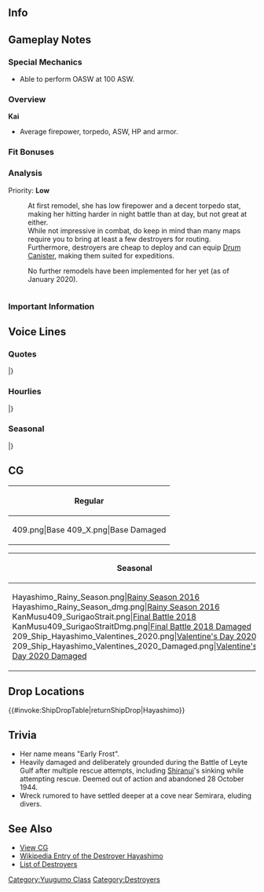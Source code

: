 ==Info==
{{KanmusuInfo|ID=209}}
{{KanmusuInfo|ID=209a}}

==Gameplay Notes==
===Special Mechanics===
* Able to perform OASW at 100 ASW.

===Overview===
'''Kai'''
* Average firepower, torpedo, ASW, HP and armor.  

===Fit Bonuses===
{{:{{BASEPAGENAME}}/Equipment Bonuses}}
{{clear}}

===Analysis===
Priority: '''Low'''

:At first remodel, she has low firepower and a decent torpedo stat, making her hitting harder in night battle than at day, but not great at either.
:While not impressive in combat, do keep in mind than many maps require you to bring at least a few destroyers for routing.
:Furthermore, destroyers are cheap to deploy and can equip [[Drum Canister]], making them suited for expeditions.

:No further remodels have been implemented for her yet (as of January 2020).
:<small style="color: white">I married this one.</small>

===Important Information===

==Voice Lines==
===Quotes===
{{ShipquoteHeader}}
{{ShipquoteKai
|scenario = Introduction
|origin = また…来てしまったのね、この海に。夕雲型駆逐艦、早霜…着任しました。
|translation = I've... come to these seas again. Yuugumo-class destroyer, Hayashimo... reporting for duty.
|audio = Hayashimo-Introduction.ogg
}}
{{ShipquoteKai
|scenario = Library
|origin = 夕雲型駆逐艦、その十七番目、早霜です。
舞鶴海軍工廠生まれ。だいぶ押し迫った頃に生まれました。
レイテ沖海戦にリンガ泊地から出撃して…色々な光景を見ました。
|translation = I'm the 17th ship of the Yuugumo-class destroyers, Hayashimo.
I was born at the Maizuru Naval Yards, during troubled times.<ref>She was commissoned in 1944 near the end of the war.</ref>
I sortied to the Battle of Leyte Gulf from Lingga Harbour... and saw many things.<ref>During the [https://en.wikipedia.org/wiki/Battle_of_Leyte_Gulf Battle of Leyte Gulf], Hayashimo witnessed the sinking of a few ships.</ref>
|audio = Hayashimo-Library.ogg
}}
{{ShipquoteKai
|scenario = Secretary 1
|origin = ごめんなさいね。行きましょうか。
|translation = Sorry. Shall we go?
|audio = Hayashimo-Secretary_1.ogg
}}
{{ShipquoteKai
|scenario = Secretary 2
|origin = ふっ…うん。この景色変わらないわね
|translation = Fu... yup. This scenery doesn't change huh.
|audio = Hayashimo-Secretary_2.ogg
}}
{{ShipquoteKai
|scenario = Secretary 3
|origin = 司令官？構ってくれるなんて優しいのね
|translation = Commander? You're really kind to care about me.
|audio = Hayashimo-Secretary_3.ogg
}}
{{ShipquoteKai
|scenario = Secretary Idle
|origin = 私はこうして…いつも見てるだけ。見ています…いつでも…いつまでも。
|translation = I'm always here... just watching. Always... watching... forever.
|audio = Hayashimo-Idle.ogg
}}
{{ShipquoteKai
|scenario = Secretary (Married)
|origin = 司令官。あなたも少し、働き過ぎだと思う。あの…たまには、いっしょに…うっ…いえ…うぅ
|translation = I think you've been working a bit too hard, Commander. Umm... Sometimes together we should... Uh... Nothing... Uhh...
|audio = Hayashimo-Wedding_Line.ogg
}}
{{ShipquoteKai
|scenario = Wedding
|origin = 司令官に出会えて．．．私．．．よかったと思っている。だから、このままで充分．．．え?これを．．．本気で?。私．．．変われるかしら?
|translation = I'm glad... I... was able to meet you, Commander. That's why, this is enough... Eh? This... For real? I... wonder if I can change?
|audio = Hayashimo-Wedding.ogg
}}
{{ShipquoteKai
|scenario = Player's Score
|origin = 司令官、データを見る？そう…
|translation = You want to see the data, Commander? I see...
|audio = Hayashimo-Looking_At_Scores.ogg
}}
{{ShipquoteKai
|scenario = Joining the Fleet
|origin = 早霜、抜錨します
|translation = Hayashimo, setting sail.
|audio = Hayashimo-Joining_A_Fleet.ogg
}}
{{ShipquoteKai
|scenario = Equipment 1
|origin = 強く…強くなれば変わるの？
|translation = Can... can I change if I get stronger?
|audio = Hayashimo-Equipment_1.ogg
}}
{{ShipquoteKai
|scenario = Equipment 2
|origin = 那智さんの水偵…いいなあ
|translation = Nachi-san's recon seaplanes... are nice.<ref>Nachi's seaplanes were the ones to recieve the report on the final hours of Shiranui, Fujinami and Hayashimo at the Battle of Leyte Gulf.</ref>
|audio = Hayashimo-Equipment_2.ogg
}}
{{ShipquoteKai
|scenario = Equipment 3
|origin = 見ています
|translation = I see it.
|audio = Hayashimo-Equipment_3.ogg
}}
{{ShipquoteKai
|scenario = Supply
|origin = ありがとうございます。お礼を
|translation = Thank you. I'm grateful.
|audio = Hayashimo-Supply.ogg
}}
{{ShipquoteKai
|scenario = Docking (Minor Damage)
|origin = ふふっ、心配性なのね
|translation = Fufu, you worry too much huh.
|audio = Hayashimo-Docking_Minor.ogg
}}
{{ShipquoteKai
|scenario = Docking (Major Damage)
|origin = しくじってしまったわ。ごめんなさいね
|translation = I messed up. I'm sorry.
|audio = Hayashimo-Docking_Major.ogg
}}
{{ShipquoteKai
|scenario = Construction
|origin = 戦力は必要ね…また…増えたわ。
|translation = More forces are important... It's increased... again.
|audio = Hayashimo-Construction.ogg
}}
{{ShipquoteKai
|scenario = Returning from Sortie
|origin = 艦隊が戻ったわ。ふっ…ふふふ。戻りました。
|translation = The fleet has returned. Whew... Fufufu. They're back.
|audio = Hayashimo-Returning_From_Sortie.ogg
}}
{{ShipquoteKai
|scenario = Starting a Sortie
|origin = 捷一号作戦？何だ違うのか
|translation = Operation Sho-go 1? Oh, it's not it.<ref>Referring to one of the four [https://ja.wikipedia.org/wiki/%E6%8D%B7%E5%8F%B7%E4%BD%9C%E6%88%A6 Operation Sho-go] plans prepared after the IJN lost the battle of Marinaras. Sho 1 was the plan for the Battle of Leyte Gulf.</ref>
|audio = Hayashimo-Starting_A_Sortie.ogg
}}
{{ShipquoteKai
|scenario = Starting a Battle
|origin = 私とやる気なの？いいわ、お相手します。
|translation = You want to have a go at me? Fine, I'll be your opponent.
|audio = Hayashimo-Battle_Start.ogg
}}
{{ShipquoteKai
|scenario = Attack
|origin = ふんっ…馬鹿みたい
|translation = Humph... What an idiot.
|audio = Hayashimo-Attack.ogg
}}
{{ShipquoteKai
|scenario = Night Battle Attack 
|origin = しつこいわね…。
|translation = How persitent...
|audio = Hayashimo-Night_Attack.ogg
}}
{{ShipquoteKai
|scenario = Night Battle
|origin = 夜か…ふふっ、突っ込んでみる？
|translation = Night huh... Fufu, let's charge in?
|audio = Hayashimo-Night_Battle.ogg
}}
{{ShipquoteKai
|scenario = MVP
|origin = こんな私に祝福をくれるというの？司令官、いい人なのね。ふふ…うふふふ
|translation = You're giving someone like me your blessing? You're a good person, Commander. Fufu... Ufufufu.
|audio = Hayashimo-MVP.ogg
}}
{{ShipquoteKai
|scenario = Minor Damage 1
|origin = あぁ！？艦首が！
|translation = Aah!? My bow!<ref>Her bow was blown off after bomb hits to her bow during the Battle of Leyte Gulf. To save her from sinking, she was beached on a sand bar near [https://en.wikipedia.org/wiki/Caluya,_Antique Semirara Island].</ref>
|audio = Hayashimo-Minor_Damage_1.ogg
}}
{{ShipquoteKai
|scenario = Minor Damage 2
|origin = 痛っ…なに…今度は煙突なの
|translation = That hurts... What... My chimney this time?<ref>Her 2nd chimney was also blown off in the Battle of Leyte Gulf from hits to her middle.</ref>
|audio = Hayashimo-Minor_Damage_2.ogg
}}
{{ShipquoteKai
|scenario = Major Damage
|origin = これじゃどうしようもないわね。どこかにいい浅瀬は無いかしら
|translation = There's nothing I can do about this. I wonder if there's a nice sand bar nearby.<ref>She was beached [https://encrypted.google.com/maps/place/12%C2%B004'05.3%22N+121%C2%B022'08.8%22E/@12.068139,121.369111,667m/data=!3m1!1e3!4m5!3m4!1s0x0:0x0!8m2!3d12.068139!4d121.369111 here].</ref>
|audio = Hayashimo-Major_Damage.ogg
}}
{{ShipquoteKai
|scenario = Sunk
|origin = 目の前で…みんなが…どうしたら。待って…待って…私も逝くわ。
|translation = Right before my eyes... everyone is... what do I do? Wait... wait... I'm coming too.<ref>Referring to her witnessing the sinking of Shiranui and Fujinami.</ref>
|audio = Hayashimo-Sunk.ogg
}}
|} <references/>

{{clear}}

===Hourlies===
{{ShipquoteHeader | type = hourly}}
{{ShipquoteKai
|scenario = 00:00 
|origin = マルマルマルマル。0時です
|translation = 0000. It's 12am.
|audio = HayashimoKai-Hourly_0000.ogg
}}
{{ShipquoteKai
|scenario = 01:00 
|origin = マルヒトマルマル。静かですね
|translation = 0100. It's quiet huh.
|audio = HayashimoKai-Hourly_0100.ogg
}}
{{ShipquoteKai
|scenario = 02:00 
|origin = マルフタマルマル。夜には夜の楽しみがあります。薄めに作っておきました
|translation = 0200. We should have the appropriate entertainment at night. I'll go get something weak.<ref>Weak as in alcohol.</ref>
|audio = HayashimoKai-Hourly_0200.ogg
}}
{{ShipquoteKai
|scenario = 03:00 
|origin = マルサンマルマル。司令官、徹夜は体に障るわ。少し休んで
|translation = 0300. Pulling an all nighter is bad for your health, Commander. Rest a bit.
|audio = HayashimoKai-Hourly_0300.ogg
}}
{{ShipquoteKai
|scenario = 04:00 
|origin = マルヨンマルマル。朝の青さ。嫌いじゃないわ。少し肌寒いけれど
|translation = 0400. The blue morning sky. I don't dislike it. It's a bit chilly though.
|audio = HayashimoKai-Hourly_0400.ogg
}}
{{ShipquoteKai
|scenario = 05:00 
|origin = マルゴーマルマル。ごめんなさい。私の手、冷たかったですか
|translation = 0500. Sorry. Is my hand cold?
|audio = HayashimoKai-Hourly_0500.ogg
}}
{{ShipquoteKai
|scenario = 06:00 
|origin = マルロクマルマル。総員起こし、かけましょう
|translation = 0600. I'll go assemble everyone.
|audio = HayashimoKai-Hourly_0600.ogg
}}
{{ShipquoteKai
|scenario = 07:00 
|origin = マルナナマルマル。朝の総点検、終わり… 朝ごはんは間宮さん… 行きましょう
|translation = 0700. The morning inspection is over... Let's go to Mamiya's... for breakfast.
|audio = HayashimoKai-Hourly_0700.ogg
}}
{{ShipquoteKai
|scenario = 08:00 
|origin = マルハチマルマル。司令官、今日の任務表です。まずよく見ましょうね
|translation = 0800. Here is today's mission list, Commander. Look over it carefully first OK.
|audio = HayashimoKai-Hourly_0800.ogg
}}
{{ShipquoteKai
|scenario = 09:00 
|origin = マルキューマルマル。可能な艦隊はすべて遠征に出ました。残りはどうしますか？
|translation = 0900. All deployable fleets are off on expeditions. What should we do with those still here?
|audio = HayashimoKai-Hourly_0900.ogg
}}
{{ShipquoteKai
|scenario = 10:00 
|origin = ヒトマルマルマル。あぁ…不知火さん。どうしたの？何か私たちに御用ですか？
|translation = 1000. Ah... Shiranui-san. What's wrong? Can we do anything for you? 
|audio = HayashimoKai-Hourly_1000.ogg
}}
{{ShipquoteKai
|scenario = 11:00 
|origin = ヒトヒトマルマル。司令官、お昼は私が舞鶴仕込みの肉じゃが…作りますね。フフッ…
|translation = 1100. I'll make the stew I learned in Maizuru for lunch... OK, Commander? Fufu~...<ref>Nikujaga (肉じゃが) is literally meat and potato stew.</ref>
|audio = HayashimoKai-Hourly_1100.ogg
}}
{{ShipquoteKai
|scenario = 12:00 
|origin = ヒトフタマルマル。肉じゃが…どうだったでしょう？　おかわり…ありますから
|translation = 1200. How... was the stew? There's enough... for seconds.
|audio = HayashimoKai-Hourly_1200.ogg
}}
{{ShipquoteKai
|scenario = 13:00 
|origin = ヒトサンマルマル。美味しかったっ…て… そんな…私…困ります
|translation = 1300. "That was... delicious"... if you say that... I'll... be embarrassed.
|audio = HayashimoKai-Hourly_1300.ogg
}}
{{ShipquoteKai
|scenario = 14:00 
|origin = ヒトヨンマルマル。司令官、私…何か勘違いを。ああ、そうですか。なら別に
|translation = 1400. Was I... misunderstanding something, Commander? Ah, is that so. That's fine then.
|audio = HayashimoKai-Hourly_1400.ogg
}}
{{ShipquoteKai
|scenario = 15:00 
|origin = ヒトゴーマルマル。おやつの時間…ですか。キャラメル…私、嫌いじゃないです
|translation = 1500. It's snack time... huh. I don't... dislike caramel.<ref>Specifically referring to [https://en.wikipedia.org/wiki/Toffee toffee].</ref>
|audio = HayashimoKai-Hourly_1500.ogg
}}
{{ShipquoteKai
|scenario = 16:00 
|origin = ヒトロクマルマル。キャラメルは美味しいですね。巻雲姉さん…食べ過ぎです
|translation = 1600. The caramel was delicious. Makigumo nee-san... you ate too much.
|audio = HayashimoKai-Hourly_1600.ogg
}}
{{ShipquoteKai
|scenario = 17:00 
|origin = ヒトナナマルマル。司令官、負け戦というものは嫌なものですね。二度と…
|translation = 1700. S losing battle is a terrible thing isn't it, Commander? Never again...
|audio = HayashimoKai-Hourly_1700.ogg
}}
{{ShipquoteKai
|scenario = 18:00 
|origin = ヒトハチマルマル。お夕食も私がお作りしましょう。侮れませんよ…カレーです
|translation = 1800. I'll make dinner too. It's not something you look down on... It's curry.
|audio = HayashimoKai-Hourly_1800.ogg
}}
{{ShipquoteKai
|scenario = 19:00 
|origin = ヒトキューマルマル。私のカレーは南の島でとれたココナツ入りなのです。フフ…
|translation = 1900. I put some young coconuts from the southern islands in my curry. Fufu...
|audio = HayashimoKai-Hourly_1900.ogg
}}
{{ShipquoteKai
|scenario = 20:00 
|origin = フタマルマルマル。艦娘の数だけカレーがありますからね。召し上がれ
|translation = 2000. There's enough curry for everyone. Eat up.
|audio = HayashimoKai-Hourly_2000.ogg
}}
{{ShipquoteKai
|scenario = 21:00 
|origin = フタヒトマルマル。司令官、いかがでしたか？早霜のカレーは。フフ…フフフフ…
|translation = 2100. How was it, Commander? My curry. Fufu... Fufufu...
|audio = HayashimoKai-Hourly_2100.ogg
}}
{{ShipquoteKai
|scenario = 22:00 
|origin = フタフタマルマル。ああ那智さんが達磨持ってきました。おやりになるのですか？
|translation = 2200. Ah, Nachi-san brought a bottle of whiskey. Do you want some?<ref>達磨 'daruma' is a round painted good luck doll, but in this case is referring to the resemblance between said doll and a common whiskey bottle in Japan. For any hard drinking admirals, this girl is the one for you.</ref>
|audio = HayashimoKai-Hourly_2200.ogg
}}
{{ShipquoteKai
|scenario = 23:00 
|origin = フタサンマルマル。司令官と一緒にいると…嫌な事…忘れて…しまいますね
|translation = 2300. When I'm with you, Commander... I forget... about all those... unpleasant memories.
|audio = HayashimoKai-Hourly_2300.ogg
}}
|} <references/>

{{clear}}

===Seasonal===
{{SeasonalHeaderOld}}
{{SeasonalQuote
|scenario = [[Seasonal/Rainy_Season_2016|Rainy Season 2016]]
|origin = 司令官、あの…たまには、一緒に…うぅ、いえ…うぅ…
|translation =	Umm, Commander… Once in a while can we… Uhh, nevermind… Ummm…
|audio = Hayashimo_Rainy_Season_2016_Sec1.mp3
|notes = 
}}
|}

==CG==
{| class="mw-collapsible mw-collapsed wikitable" style="width: 100%;"
!Regular
|-
|<gallery>
409.png|Base
409_X.png|Base Damaged
</gallery>
|}

{| class="mw-collapsible mw-collapsed wikitable" style="width: 100%;"
!Seasonal
|-
|<gallery>
Hayashimo_Rainy_Season.png|[[Seasonal/Rainy_Season_2016|Rainy Season 2016]]
Hayashimo_Rainy_Season_dmg.png|[[Seasonal/Rainy_Season_2016|Rainy Season 2016]]
KanMusu409_SurigaoStrait.png|[[Seasonal/Final_Battle|Final Battle 2018]]
KanMusu409_SurigaoStraitDmg.png|[[Seasonal/Final_Battle|Final Battle 2018 Damaged]]
209_Ship_Hayashimo_Valentines_2020.png|[[Seasonal/Valentine%27s_Day_2020|Valentine's Day 2020]]
209_Ship_Hayashimo_Valentines_2020_Damaged.png|[[Seasonal/Valentine%27s_Day_2020|Valentine's Day 2020 Damaged]]
</gallery>
|}

==Drop Locations==
{{#invoke:ShipDropTable|returnShipDrop|Hayashimo}}

==Trivia==
*Her name means "Early Frost".
*Heavily damaged and deliberately grounded during the Battle of Leyte Gulf after multiple rescue attempts, including [[Shiranui]]'s sinking while attempting rescue. Deemed out of action and abandoned 28 October 1944.
* Wreck rumored to have settled deeper at a cove near Semirara, eluding divers.

==See Also==
*[[{{PAGENAMEE}}/Gallery|View {{PAGENAME}} CG]]
* [[wikipedia:Japanese destroyer Hayashimo|Wikipedia Entry of the Destroyer Hayashimo]]
*[[EliteDD|List of Destroyers]]
{{Shiplist}}
[[Category:Yuugumo Class]]
[[Category:Destroyers]]